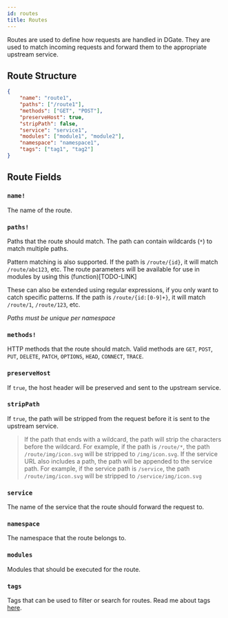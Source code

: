```yaml
---
id: routes
title: Routes
---
```


Routes are used to define how requests are handled in DGate. They are used to match incoming requests and forward them to the appropriate upstream service.

## Route Structure

```json
{
    "name": "route1",
    "paths": ["/route1"],
    "methods": ["GET", "POST"],
    "preserveHost": true,
    "stripPath": false,
    "service": "service1",
    "modules": ["module1", "module2"],
    "namespace": "namespace1",
    "tags": ["tag1", "tag2"]
}
```

## Route Fields

### `name!`

The name of the route.

### `paths!`

Paths that the route should match. The path can contain wildcards (`*`) to match multiple paths.

Pattern matching is also supported. If the path is `/route/{id}`, it will match `/route/abc123`, etc. The route parameters will be available for use in modules by using this (function)[TODO-LINK]

These can also be extended using regular expressions, if you only want to catch specific patterns. If the path is `/route/{id:[0-9]+}`, it will match `/route/1`, `/route/123`, etc.

*Paths must be unique per namespace*

### `methods!`

HTTP methods that the route should match. Valid methods are `GET`, `POST`, `PUT`, `DELETE`, `PATCH`, `OPTIONS`, `HEAD`, `CONNECT`, `TRACE`.

### `preserveHost`

If `true`, the host header will be preserved and sent to the upstream service.

### `stripPath`

If `true`, the path will be stripped from the request before it is sent to the upstream service.

> If the path that ends with a wildcard, the path will strip the characters before the wildcard. For example, if the path is `/route/*`, the path `/route/img/icon.svg` will be stripped to `/img/icon.svg`.
> If the service URL also includes a path, the path will be appended to the service path. For example, if the service path is `/service`, the path `/route/img/icon.svg` will be stripped to `/service/img/icon.svg`

### `service`

The name of the service that the route should forward the request to.

### `namespace`

The namespace that the route belongs to.

### `modules`

Modules that should be executed for the route.

### `tags`

Tags that can be used to filter or search for routes. Read me about tags [here](/docs/concepts/tags).

